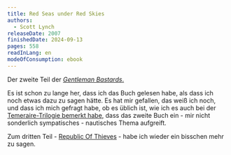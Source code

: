 ```yaml
---
title: Red Seas under Red Skies
authors:
  - Scott Lynch
releaseDate: 2007
finishedDate: 2024-09-13
pages: 558
readInLang: en
modeOfConsumption: ebook
---
```


Der zweite Teil der [_Gentleman Bastards_.](the-lies-of-locke-lamora)

Es ist schon zu lange her, dass ich das Buch gelesen habe, als dass ich noch etwas dazu zu sagen hätte. Es hat mir gefallen, das weiß ich noch, und dass ich mich gefragt habe, ob es üblich ist, wie ich es auch bei der <a href="throne-of-jade">Temeraire-Trilogie bemerkt habe,</a> dass das zweite Buch ein - mir nicht sonderlich sympatisches - nautisches Thema aufgreift.

Zum dritten Teil - [Republic Of Thieves](republic-of-thieves) - habe ich wieder ein bisschen mehr zu sagen.

